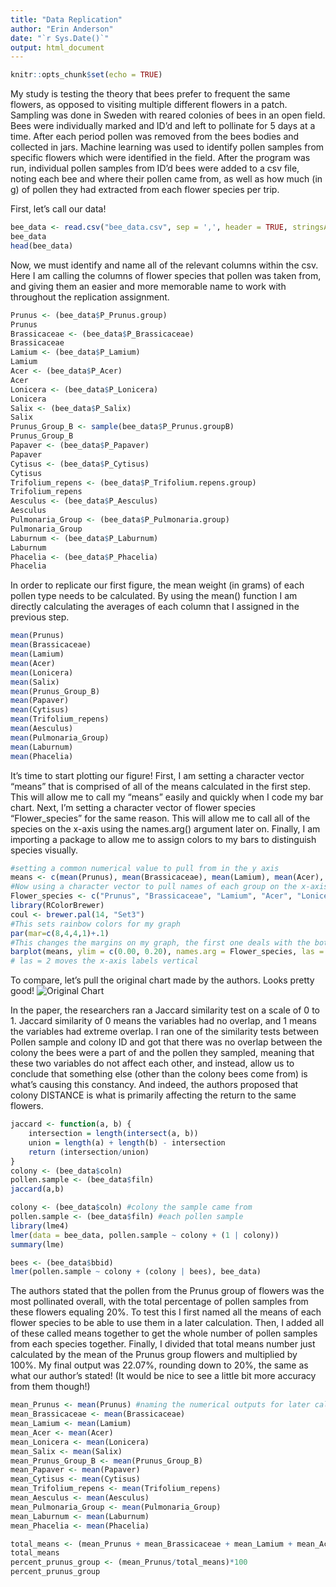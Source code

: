 ```yaml
---
title: "Data Replication"
author: "Erin Anderson"
date: "`r Sys.Date()`"
output: html_document
---
```


```r
knitr::opts_chunk$set(echo = TRUE)
```

My study is testing the theory that bees prefer to frequent the same flowers, as opposed to visiting multiple different flowers in a patch. Sampling was done in Sweden with reared colonies of bees in an open field. Bees were individually marked and ID'd and left to pollinate for 5 days at a time. After each period pollen was removed from the bees bodies and collected in jars. Machine learning was used to identify pollen samples from specific flowers which were identified in the field. After the program was run, individual pollen samples from ID'd bees were added to a csv file, noting each bee and where their pollen came from, as well as how much (in g) of pollen they had extracted from each flower species per trip. 

First, let's call our data!
```r
bee_data <- read.csv("bee_data.csv", sep = ',', header = TRUE, stringsAsFactors = TRUE)
bee_data
head(bee_data)
```
Now, we must identify and name all of the relevant columns within the csv. Here I am calling the columns of flower species that pollen was taken from, and giving them an easier and more memorable name to work with throughout the replication assignment.
```r
Prunus <- (bee_data$P_Prunus.group)
Prunus
Brassicaceae <- (bee_data$P_Brassicaceae)
Brassicaceae
Lamium <- (bee_data$P_Lamium)
Lamium
Acer <- (bee_data$P_Acer)
Acer
Lonicera <- (bee_data$P_Lonicera)
Lonicera
Salix <- (bee_data$P_Salix)
Salix
Prunus_Group_B <- sample(bee_data$P_Prunus.groupB)
Prunus_Group_B
Papaver <- (bee_data$P_Papaver)
Papaver
Cytisus <- (bee_data$P_Cytisus)
Cytisus
Trifolium_repens <- (bee_data$P_Trifolium.repens.group)
Trifolium_repens
Aesculus <- (bee_data$P_Aesculus)
Aesculus
Pulmonaria_Group <- (bee_data$P_Pulmonaria.group)
Pulmonaria_Group
Laburnum <- (bee_data$P_Laburnum)
Laburnum
Phacelia <- (bee_data$P_Phacelia)
Phacelia
```

In order to replicate our first figure, the mean weight (in grams) of each pollen type needs to be calculated. By using the mean() function I am directly calculating the averages of each column that I assigned in the previous step.
```r
mean(Prunus)
mean(Brassicaceae)
mean(Lamium)
mean(Acer)
mean(Lonicera)
mean(Salix)
mean(Prunus_Group_B)
mean(Papaver)
mean(Cytisus)
mean(Trifolium_repens)
mean(Aesculus)
mean(Pulmonaria_Group)
mean(Laburnum)
mean(Phacelia)
```
It's time to start plotting our figure! First, I am setting a character vector "means" that is comprised of all of the means calculated in the first step. This will allow me to call my "means" easily and quickly when I code my bar chart. Next, I'm setting a character vector of flower species "Flower_species" for the same reason. This will allow me to call all of the species on the x-axis using the names.arg() argument later on. Finally, I am importing a package to allow me to assign colors to my bars to distinguish species visually.
```r
#setting a common numerical value to pull from in the y axis
means <- c(mean(Prunus), mean(Brassicaceae), mean(Lamium), mean(Acer), mean(Lonicera), mean(Salix), mean(Prunus_Group_B), mean(Papaver), mean(Cytisus), mean(Trifolium_repens), mean(Aesculus), mean(Pulmonaria_Group), mean(Laburnum), mean(Phacelia))
#Now using a character vector to pull names of each group on the x-axis
Flower_species <- c("Prunus", "Brassicaceae", "Lamium", "Acer", "Lonicera", "Salix", "Prunus_Group_B", "Papaver", "Cytisus", "Trifolium_repens", "Aesculus", "Pulmonaria_Group", "Laburnum", "Phacelia")
library(RColorBrewer)
coul <- brewer.pal(14, "Set3")
#This sets rainbow colors for my graph
par(mar=c(8,4,4,1)+.1)
#This changes the margins on my graph, the first one deals with the bottom allowing me to fit all the words onto the chart
barplot(means, ylim = c(0.00, 0.20), names.arg = Flower_species, las = 2, space = 0.05, xlab = " ", ylab = "Pollen Proportion", main = "Pollen Proportion vs. Flower Species", col=coul, cex.axis=0.9)
# las = 2 moves the x-axis labels vertical
```
To compare, let's pull the original chart made by the authors. Looks pretty good!
![Original Chart](Original Chart.png)

In the paper, the researchers ran a Jaccard similarity test on a scale of 0 to 1. Jaccard similarity of 0 means the variables had no overlap, and 1 means the variables had extreme overlap. I ran one of the similarity tests between Pollen sample and colony ID and got that there was no overlap between the colony the bees were a part of and the pollen they sampled, meaning that these two variables do not affect each other, and instead, allow us to conclude that something else (other than the colony bees come from) is what's causing this constancy. And indeed, the authors proposed that colony DISTANCE is what is primarily affecting the return to the same flowers.
```r
jaccard <- function(a, b) {
    intersection = length(intersect(a, b))
    union = length(a) + length(b) - intersection
    return (intersection/union)
}
colony <- (bee_data$coln)
pollen.sample <- (bee_data$filn)
jaccard(a,b)
```

```r
colony <- (bee_data$coln) #colony the sample came from
pollen.sample <- (bee_data$filn) #each pollen sample
library(lme4)
lmer(data = bee_data, pollen.sample ~ colony + (1 | colony))
summary(lme)
```

```r
bees <- (bee_data$bbid)
lmer(pollen.sample ~ colony + (colony | bees), bee_data)
```
The authors stated that the pollen from the Prunus group of flowers was the most pollinated overall, with the total percentage of pollen samples from these flowers equaling 20%. To test this I first named all the means of each flower species to be able to use them in a later calculation. Then, I added all of these called means together to get the whole number of pollen samples from each species together. Finally, I divided that total means number just calculated by the mean of the Prunus group flowers and multiplied by 100%. My final output was 22.07%, rounding down to 20%, the same as what our author's stated! (It would be nice to see a little bit more accuracy from them though!)
```r
mean_Prunus <- mean(Prunus) #naming the numerical outputs for later calculation
mean_Brassicaceae <- mean(Brassicaceae)
mean_Lamium <- mean(Lamium)
mean_Acer <- mean(Acer)
mean_Lonicera <- mean(Lonicera)
mean_Salix <- mean(Salix)
mean_Prunus_Group_B <- mean(Prunus_Group_B)
mean_Papaver <- mean(Papaver)
mean_Cytisus <- mean(Cytisus)
mean_Trifolium_repens <- mean(Trifolium_repens)
mean_Aesculus <- mean(Aesculus)
mean_Pulmonaria_Group <- mean(Pulmonaria_Group)
mean_Laburnum <- mean(Laburnum)
mean_Phacelia <- mean(Phacelia)

total_means <- (mean_Prunus + mean_Brassicaceae + mean_Lamium + mean_Acer + mean_Lonicera + mean_Salix + mean_Prunus_Group_B + mean_Papaver + mean_Cytisus + mean_Trifolium_repens + mean_Aesculus + mean_Pulmonaria_Group + mean_Laburnum + mean_Phacelia)
total_means
percent_prunus_group <- (mean_Prunus/total_means)*100
percent_prunus_group
```
